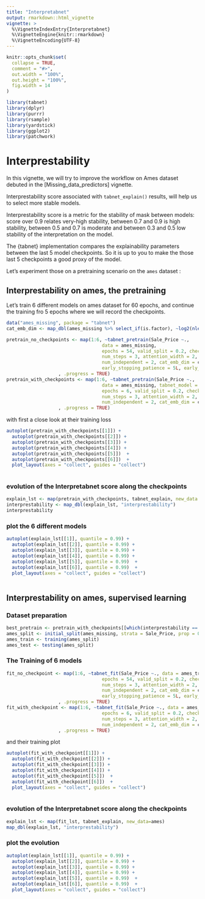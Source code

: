 ```yaml
---
title: "Interpretabnet"
output: rmarkdown::html_vignette
vignette: >
  %\VignetteIndexEntry{Interpretabnet}
  %\VignetteEngine{knitr::rmarkdown}
  %\VignetteEncoding{UTF-8}
---
```


```r
knitr::opts_chunk$set(
  collapse = TRUE,
  comment = "#>",
  out.width = "100%", 
  out.height = "100%", 
  fig.width = 14
)
```

```r
library(tabnet)
library(dplyr)
library(purrr)
library(rsample)
library(yardstick)
library(ggplot2)
library(patchwork)
```

# Interprestability 

In this vignette, we will try to improve the workflow on Ames dataset debuted in the [Missing_data_predictors] vignette.

Interprestability score associated with `tabnet_explain()` results, will help us to select more stable models.  

Interprestability score is a metric for the stability of mask between models: score over 0.9 relates very-high stability, between 0.7 and 0.9 is high stability, between 0.5 and 0.7 is moderate and between 0.3 and 0.5 low stability of the interpretation on the model.


The {tabnet} implementation compares the explainability parameters between the last 5 model checkpoints. So it is up to you to make the those last 5 checkpoints a good proxy of the model.

Let's experiment those on a pretraining scenario on the `ames` dataset : 

## Interprestability on ames, the pretraining 

Let's train 6 different models on ames dataset for 60 epochs, and continue the training fro 5 epochs where we will record the checkpoints. 


```r
data("ames_missing", package = "tabnet")
cat_emb_dim <- map_dbl(ames_missing %>% select_if(is.factor), ~log2(nlevels(.x)) %>% round)

pretrain_no_checkpoints <- map(1:6, ~tabnet_pretrain(Sale_Price ~., 
                                   data = ames_missing,
                                   epochs = 54, valid_split = 0.2, checkpoint_epoch = 55,
                                   num_steps = 3, attention_width = 2, num_shared = 2,
                                   num_independent = 2, cat_emb_dim = cat_emb_dim, verbose = FALSE,
                                   early_stopping_patience = 5L, early_stopping_tolerance = 1e-4)
                   , .progress = TRUE)
pretrain_with_checkpoints <- map(1:6, ~tabnet_pretrain(Sale_Price ~., 
                                   data = ames_missing, tabnet_model = pretrain_no_checkpoints[[.x]],
                                   epochs = 6, valid_split = 0.2, checkpoint_epoch = 1,
                                   num_steps = 3, attention_width = 2, num_shared = 2,
                                   num_independent = 2, cat_emb_dim = cat_emb_dim, verbose = FALSE)
                   , .progress = TRUE)

```

with first a close look at their training loss

```r
autoplot(pretrain_with_checkpoints[[1]]) + 
  autoplot(pretrain_with_checkpoints[[2]]) + 
  autoplot(pretrain_with_checkpoints[[3]]) + 
  autoplot(pretrain_with_checkpoints[[4]]) + 
  autoplot(pretrain_with_checkpoints[[5]])  +
  autoplot(pretrain_with_checkpoints[[6]])  +
  plot_layout(axes = "collect", guides = "collect")
  
```

### evolution of the Interpretabnet score along the checkpoints


```r
explain_lst <- map(pretrain_with_checkpoints, tabnet_explain, new_data = ames_missing)
interprestability <- map_dbl(explain_lst, "interprestability")
interprestability
```

### plot the 6 different models
```r

autoplot(explain_lst[[1]], quantile = 0.99) + 
  autoplot(explain_lst[[2]], quantile = 0.99) + 
  autoplot(explain_lst[[3]], quantile = 0.99) + 
  autoplot(explain_lst[[4]], quantile = 0.99) + 
  autoplot(explain_lst[[5]], quantile = 0.99)  +
  autoplot(explain_lst[[6]], quantile = 0.99)  +
  plot_layout(axes = "collect", guides = "collect")
  
```
## Interprestability on ames, supervised learning

### Dataset preparation

```r
best_pretrain <- pretrain_with_checkpoints[[which(interprestability == max(interprestability))]]
ames_split <- initial_split(ames_missing, strata = Sale_Price, prop = 0.8)
ames_train <- training(ames_split)
ames_test <- testing(ames_split)
```

### The Training of 6 models

```r
fit_no_checkpoint <- map(1:6, ~tabnet_fit(Sale_Price ~., data = ames_train, tabnet_model = best_pretrain,
                                   epochs = 54, valid_split = 0.2, checkpoint_epoch = 55,
                                   num_steps = 3, attention_width = 2, num_shared = 2,
                                   num_independent = 2, cat_emb_dim = cat_emb_dim, verbose = FALSE,
                                   early_stopping_patience = 5L, early_stopping_tolerance = 1e-4)
                   , .progress = TRUE)
fit_with_checkpoint <- map(1:6, ~tabnet_fit(Sale_Price ~., data = ames_train, tabnet_model = fit_no_checkpoint[[.x]],
                                   epochs = 6, valid_split = 0.2, checkpoint_epoch = 1,
                                   num_steps = 3, attention_width = 2, num_shared = 2,
                                   num_independent = 2, cat_emb_dim = cat_emb_dim, verbose = FALSE)
                   , .progress = TRUE)
```

and their training plot

```r
autoplot(fit_with_checkpoint[[1]]) + 
  autoplot(fit_with_checkpoint[[2]]) + 
  autoplot(fit_with_checkpoint[[3]]) + 
  autoplot(fit_with_checkpoint[[4]]) + 
  autoplot(fit_with_checkpoint[[5]])  +
  autoplot(fit_with_checkpoint[[6]])  +
  plot_layout(axes = "collect", guides = "collect")
  
```

### evolution of the Interpretabnet score along the checkpoints
```r
explain_lst <- map(fit_lst, tabnet_explain, new_data=ames)
map_dbl(explain_lst, "interprestability")
```

### plot the evolution
```r
autoplot(explain_lst[[1]], quantile = 0.99) + 
  autoplot(explain_lst[[2]], quantile = 0.99) + 
  autoplot(explain_lst[[3]], quantile = 0.99) + 
  autoplot(explain_lst[[4]], quantile = 0.99) + 
  autoplot(explain_lst[[5]], quantile = 0.99)  +
  autoplot(explain_lst[[6]], quantile = 0.99)  +
  plot_layout(axes = "collect", guides = "collect")
  
```
